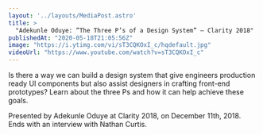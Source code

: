 ```yaml
---
layout: '../layouts/MediaPost.astro'
title: >
  "Adekunle Oduye: ”The Three P’s of a Design System” — Clarity 2018"
publishedAt: "2020-05-18T21:05:56Z"
image: "https://i.ytimg.com/vi/sT3CQKOxI_c/hqdefault.jpg"
videoUrl: "https://www.youtube.com/watch?v=sT3CQKOxI_c"
---
```

Is there a way we can build a design system that give engineers production ready UI components but also assist designers in crafting front-end prototypes? Learn about the three Ps and how it can help achieve these goals.

Presented by Adekunle Oduye at Clarity 2018, on December 11th, 2018. Ends with an interview with Nathan Curtis.
